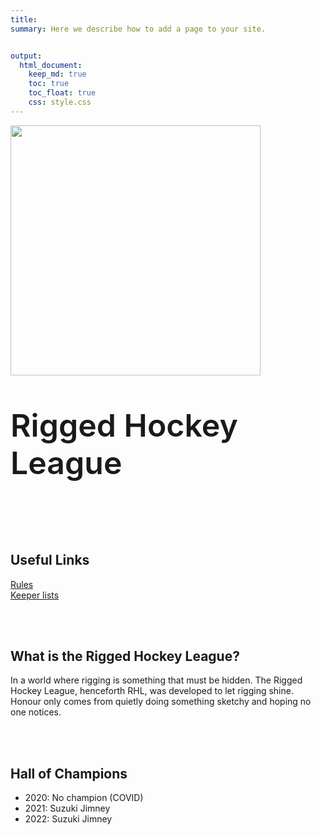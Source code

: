 ```yaml
---
title:
summary: Here we describe how to add a page to your site.


output:
  html_document:
    keep_md: true
    toc: true
    toc_float: true
    css: style.css
---
```


<p align="left">
  <img height="400" src="rhl2.png">
</p>


<p style="font-weight:600; font-size:50px">Rigged Hockey League</p> 


</br>
</br>

## Useful Links
[Rules](https://www.jeremylabrecque.org/rhl/rules/)     
[Keeper lists](https://www.jeremylabrecque.org/rhl/keepers/)

</br>
</br>

## What is the Rigged Hockey League?
In a world where rigging is something that must be hidden. The Rigged Hockey League, henceforth RHL, was developed to let rigging shine. Honour only comes from quietly doing something sketchy and hoping no one notices.

</br>
</br>

## Hall of Champions

- 2020: No champion (COVID)
- 2021: Suzuki Jimney
- 2022: Suzuki Jimney